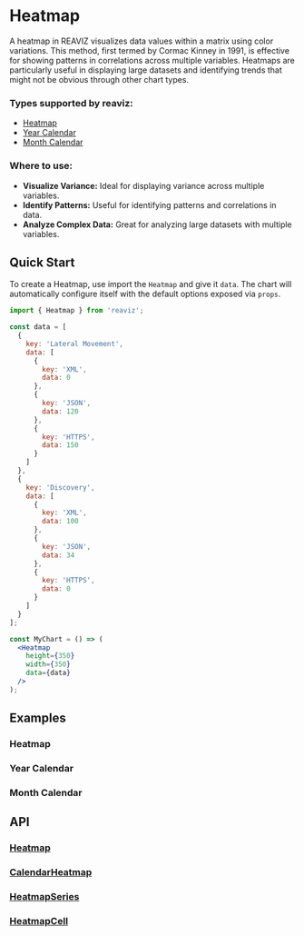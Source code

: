 
<Meta of={HeatmapStory} />
<Meta of={HeatmapCalendarStory} />

# Heatmap

A heatmap in REAVIZ visualizes data values within a matrix using color variations. 
This method, first termed by Cormac Kinney in 1991, is effective for showing patterns in correlations across multiple variables.
Heatmaps are particularly useful in displaying large datasets and identifying trends that might not be obvious through other chart types.

### Types supported by reaviz:

- [Heatmap](/docs/charts/heatmap#heatmap)
- [Year Calendar](/docs/charts/heatmap#year-calendar)
- [Month Calendar](/docs/charts/heatmap#month-calendar)

### Where to use:
- **Visualize Variance:** Ideal for displaying variance across multiple variables.
- **Identify Patterns:** Useful for identifying patterns and correlations in data.
- **Analyze Complex Data:** Great for analyzing large datasets with multiple variables.

## Quick Start
To create a Heatmap, use import the `Heatmap` and give it `data`. The chart
will automatically configure itself with the default options exposed via `props`.

```jsx
import { Heatmap } from 'reaviz';

const data = [
  {
    key: 'Lateral Movement',
    data: [
      {
        key: 'XML',
        data: 0
      },
      {
        key: 'JSON',
        data: 120
      },
      {
        key: 'HTTPS',
        data: 150
      }
    ]
  },
  {
    key: 'Discovery',
    data: [
      {
        key: 'XML',
        data: 100
      },
      {
        key: 'JSON',
        data: 34
      },
      {
        key: 'HTTPS',
        data: 0
      }
    ]
  }
];

const MyChart = () => (
  <Heatmap
    height={350}
    width={350}
    data={data}
  />
);
```

## Examples

### Heatmap
<ToggleCanvas of={HeatmapStory.Basic} storybook="charts-heatmap-simple--basic" />

### Year Calendar
<ToggleCanvas of={HeatmapCalendarStory.YearCalendar} storybook="charts-heatmap-calendar--year-calendar" />

### Month Calendar
<ToggleCanvas of={HeatmapCalendarStory.MonthCalendar} storybook="charts-heatmap-calendar--month-calendar" />

## API
### [Heatmap](https://github.com/reaviz/reaviz/blob/master/src/Heatmap/Heatmap.tsx)
<PropsTable name="Heatmap" />

### [CalendarHeatmap](https://github.com/reaviz/reaviz/blob/master/src/Heatmap/CalendarHeatmap.tsx)
<PropsTable name="CalendarHeatmap" />

### [HeatmapSeries](https://github.com/reaviz/reaviz/blob/master/src/Heatmap/HeatmapSeries/HeatmapSeries.tsx)
<PropsTable name="HeatmapSeries" />

### [HeatmapCell](https://github.com/reaviz/reaviz/blob/master/src/Heatmap/HeatmapSeries/HeatmapCell.tsx)
<PropsTable name="HeatmapCell" />

